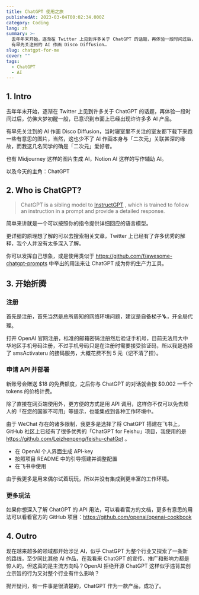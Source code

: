 ```yaml
---
title: ChatGPT 使用之旅
publishedAt: 2023-03-04T00:02:34.000Z
category: Coding
lang: zh
summary: >-
  去年年末开始，逐渐在 Twitter 上见到许多关于 ChatGPT 的话题，再体验一段时间过后，仿佛大梦初醒一般，已意识到市面上已经出现许许多多 AI 产品。
  有早先关注到的 AI 作画 Disco Diffusion…
slug: chatgpt-for-me
cover: ""
tags:
  - ChatGPT
  - AI
---
```


## 1. Intro

去年年末开始，逐渐在 Twitter 上见到许多关于 ChatGPT 的话题，再体验一段时间过后，仿佛大梦初醒一般，已意识到市面上已经出现许许多多 AI 产品。

有早先关注到的 AI 作画 Disco Diffusion，当时寝室里不关注的室友都下载下来跑一些有意思的图片，当然，这也少不了 AI 作画本身与「二次元」关联甚深的缘故，而我这几名同学的确是「二次元」爱好者。

也有 Midjourney 这样的图片生成 AI，Notion AI 这样的写作辅助 AI。

以及今天的主角：ChatGPT

## 2. Who is ChatGPT?

> ChatGPT is a sibling model to [InstructGPT](https://openai.com/blog/instruction-following/)
, which is trained to follow an instruction in a prompt and provide a detailed response.

简单来讲就是一个可以按照你的指令提供详细回应的语言模型。

更详细的原理想了解的可以去搜索相关文章，Twitter 上已经有了许多优秀的解释，我个人并没有太多深入了解。

你可以发挥自己想象，或是使用类似于 https://github.com/f/awesome-chatgpt-prompts 中举出的用法来让 ChatGPT 成为你的生产力工具。

## 3. 开始折腾

### 注册

首先是注册，首先当然是总所周知的网络环境问题，建议是自备梯子🪜，开全局代理。

打开 OpenAI 官网注册，标准的邮箱密码注册然后验证手机号，目前无法用大中华地区手机号码注册，不过手机号码只是在注册时需要接受验证码，所以我是选择了 smsActivateru 的接码服务，大概花费不到 5 元（记不清了捏）。

### 申请 API 并部署

新账号会赠送 \$18 的免费额度，之后你与 ChatGPT 的对话就会按 \$0.002 一千个 tokens 的价格计费。

除了直接在网页端使用外，更方便的方式是用 API 调用，这样你不仅可以免去烦人的「在您的国家不可用」等提示，也能集成到各种工作环境中。

由于 WeChat 存在的诸多限制，我更多是选择了将 ChatGPT 搭建在飞书上，GitHub 社区上已经有了很多优秀的「ChatGPT for Feishu」项目，我使用的是 https://github.com/Leizhenpeng/feishu-chatGpt 。

- 在 OpenAI 个人界面生成 API-key
- 按照项目 README 中的引导搭建并调整配置
- 在飞书中使用

由于我更多是用来偶尔试着玩玩，所以并没有集成到更丰富的工作环境。

### 更多玩法

如果你想深入了解 ChatGPT 的 API 用法，可以看看官方的文档，更多有意思的用法可以看看官方的 GitHub 项目：https://github.com/openai/openai-cookbook

## 4. Outro

现在越来越多的领域都开始涉足 AI，似乎 ChatGPT 为整个行业又探索了一条新的路线，至少同比其他 AI 作品，在我看来 ChatGPT 的宣传、推广和影响力都是惊人的。但这真的是主流方向吗？OpenAI 拒绝开源 ChatGPT 这样似乎违背其创立宗旨的行为又对整个行业有什么影响？

抛开疑问，有一件事是很清楚的，ChatGPT 作为一款产品，成功了。
